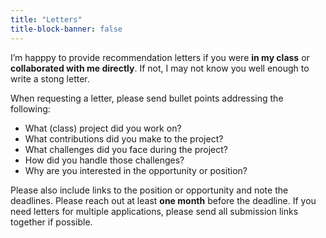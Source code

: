 ```yaml
---
title: "Letters"
title-block-banner: false
---
```


I'm happpy to provide recommendation letters if you were **in my class** or **collaborated with me directly**. If not, I may not know you well enough to write a stong letter. 

When requesting a letter, please send bullet points addressing the following:

- What (class) project did you work on?
- What contributions did you make to the project?
- What challenges did you face during the project?
- How did you handle those challenges?
- Why are you interested in the opportunity or position?

Please also include links to the position or opportunity and note the deadlines. Please reach out at least **one month** before the deadline. If you need letters for multiple applications, please send all submission links together if possible.
